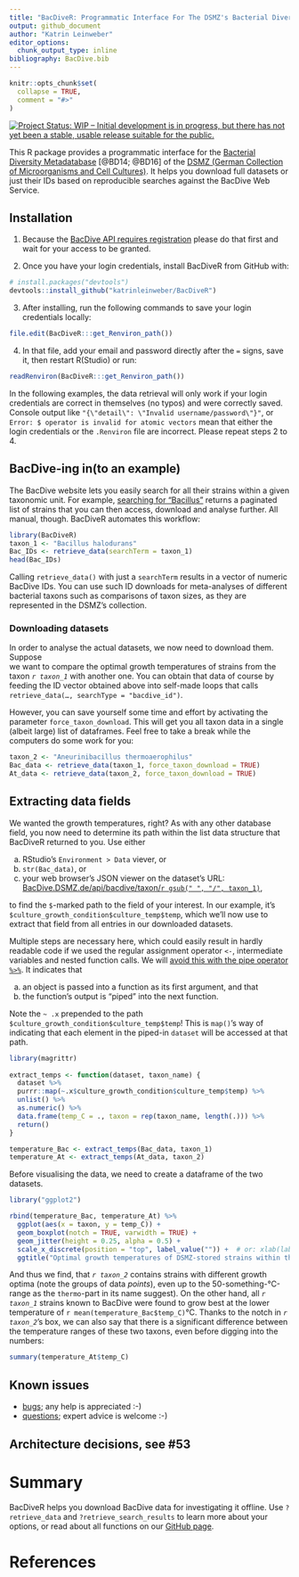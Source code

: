 ```yaml
---
title: "BacDiveR: Programmatic Interface For The DSMZ's Bacterial Diversity Metadatabase"
output: github_document
author: "Katrin Leinweber"
editor_options: 
  chunk_output_type: inline
bibliography: BacDive.bib
---
```


```r
knitr::opts_chunk$set(
  collapse = TRUE,
  comment = "#>"
)
```

[![Project Status: WIP – Initial development is in progress, but there has not yet been a stable, usable release suitable for the public.](http://www.repostatus.org/badges/latest/wip.svg)](http://www.repostatus.org/#wip)

This R package provides a programmatic interface for the [Bacterial Diversity
Metadatabase][BD] [@BD14; @BD16] of the [DSMZ (German Collection of 
Microorganisms and Cell Cultures)][DMSZ]. It helps 
you download full datasets or just their IDs based on reproducible searches 
against the BacDive Web Service.


## Installation

1. Because the [BacDive API requires registration][reg] please do that first and wait for your access to be granted.

2. Once you have your login credentials, install BacDiveR from GitHub with:

```r
# install.packages("devtools")
devtools::install_github("katrinleinweber/BacDiveR")
```

3. After installing, run the following commands to save your login credentials locally:

```r
file.edit(BacDiveR:::get_Renviron_path())
```

4. In that file, add your email and password directly after the `=` signs, save it, then restart R(Studio) or run:

```r
readRenviron(BacDiveR:::get_Renviron_path())
```

In the following examples, the data retrieval will only work if your login credentials are correct in themselves (no typos) and were correctly saved. Console output like `"{\"detail\": \"Invalid username/password\"}"`, or `Error: $ operator is invalid for atomic vectors` mean that either the login credentials or the `.Renviron` file are incorrect. Please repeat steps 2 to 4.


## BacDive-ing in(to an example)

The BacDive website lets you easily search for all their strains within a 
given taxonomic unit. For example, [searching for "Bacillus"][Bac-search] 
returns a paginated list of strains that you can then access, download and analyse further. All manual, though. BacDiveR automates this workflow:

[Bac-search]: https://bacdive.dsmz.de/index.php?search=Bacillus

```r
library(BacDiveR)
taxon_1 <- "Bacillus halodurans"
Bac_IDs <- retrieve_data(searchTerm = taxon_1) 
head(Bac_IDs) 
```

Calling `retrieve_data()` with just a `searchTerm` results in a vector of 
numeric BacDive IDs. You can use such ID downloads for meta-analyses of different 
bacterial taxons such as comparisons of taxon sizes, as they are represented in 
the DSMZ's collection.

### Downloading datasets

In order to analyse the actual datasets, we now need to download them. Suppose  
we want to compare the optimal growth temperatures of strains from the taxon
*`r taxon_1`* with another one. You can obtain that data of course by feeding 
the ID vector obtained above into self-made loops that calls `retrieve_data(…, searchType = "bacdive_id")`.

However, you can save yourself some time and effort by activating the parameter
`force_taxon_download`. This will get you all taxon data in a single (albeit
large) list of dataframes. Feel free to take a break while the computers
do some work for you:

```r
taxon_2 <- "Aneurinibacillus thermoaerophilus"
Bac_data <- retrieve_data(taxon_1, force_taxon_download = TRUE)
At_data <- retrieve_data(taxon_2, force_taxon_download = TRUE)
```


## Extracting data fields

We wanted the growth temperatures, right? As with any other database field, you 
now need to determine its path within the list data structure that BacDiveR 
returned to you. Use either

a) RStudio's `Environment > Data` viever, or
a) `str(Bac_data)`, or
a) your web browser's JSON viewer on the dataset's URL: [BacDive.DSMZ.de/api/bacdive/taxon/`r gsub(" ", "/", taxon_1)`](https://bacdive.dsmz.de/api/bacdive/taxon/`r gsub(" ", "/", taxon_1)`),

to find the `$`-marked path to the field of your interest. In our example, it's `$culture_growth_condition$culture_temp$temp`, which we'll now use to extract that field from all entries in our downloaded datasets.

Multiple steps are necessary here, which could easily result in hardly readable code if we used the regular assignment operator `<-`, intermediate variables and nested function calls. We will [avoid this with the pipe operator `%>%`][magrittr]. It indicates that 

a) an object is passed into a function as its first argument, and that
a) the function's output is "piped" into the next function.

Note the ` ~ .x` prepended to the path `$culture_growth_condition$culture_temp$temp`! This is `map()`'s way of indicating that each element in the piped-in `dataset` will be accessed at that path.

```r
library(magrittr) 
 
extract_temps <- function(dataset, taxon_name) {
  dataset %>%
  purrr::map(~.x$culture_growth_condition$culture_temp$temp) %>%
  unlist() %>%
  as.numeric() %>%
  data.frame(temp_C = ., taxon = rep(taxon_name, length(.))) %>%
  return()
}

temperature_Bac <- extract_temps(Bac_data, taxon_1) 
temperature_At <- extract_temps(At_data, taxon_2) 
``` 

Before visualising the data, we need to create a dataframe of the two datasets.

```r
library("ggplot2")

rbind(temperature_Bac, temperature_At) %>% 
  ggplot(aes(x = taxon, y = temp_C)) +
  geom_boxplot(notch = TRUE, varwidth = TRUE) +
  geom_jitter(height = 0.25, alpha = 0.5) +
  scale_x_discrete(position = "top", label_value("")) +  # or: xlab(label = NULL)
  ggtitle("Optimal growth temperatures of DSMZ-stored strains within the taxons:")
```

And thus we find, that *`r taxon_2`* contains strains with different growth optima (note the groups of data _points_), even up to the 50-something-°C-range as the `thermo`-part in its name suggest). On the other hand, all *`r taxon_1`* strains known to BacDive were found to grow best at the lower temperature of `r mean(temperature_Bac$temp_C)`°C. Thanks to the notch in *`r taxon_2`*'s box, we can also say that there is a significant difference between the temperature ranges of these two taxons, even before digging into the numbers:

```r
summary(temperature_At$temp_C)
```


## Known issues

- [bugs](https://github.com/katrinleinweber/BacDiveR/issues?q=is%3Aissue+is%3Aopen+label%3Abug); any help is appreciated :-)
- [questions](https://github.com/katrinleinweber/BacDiveR/issues?utf8=%E2%9C%93&q=is%3Aissue+is%3Aopen+label%3Aquestion); expert advice is welcome :-)


## Architecture decisions, see #53


# Summary

BacDiveR helps you download BacDive data for investigating it offline. Use
`?retrieve_data` and `?retrieve_search_results` to learn more about your options,
or read about all functions on our [GitHub page][GHP].


# References

[BD]: https://bacdive.dsmz.de/
[DMSZ]: https://www.dsmz.de/about-us.html
[magrittr]: https://cran.r-project.org/package=magrittr
[GHP]: https://katrinleinweber.github.io/BacDiveR/reference/index.html
[reg]: https://bacdive.dsmz.de/api/bacdive/registration/register/
